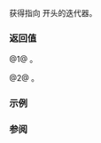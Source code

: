 {{cpp/ranges/subrange/title|begin}}
{{cpp/ranges/subrange/navbar}}
{{dcl begin}}
{{dcl|num=1|since=c++20|
constexpr I begin() const requires std::copyable&lt;I&gt;;
}}
{{dcl|num=2|since=c++20|
constexpr I begin() requires (!std::copyable&lt;I&gt;);
}}
{{dcl end}}

获得指向 {{rlpt|/|subrange}} 开头的迭代器。

{{image|range-begin-end.svg}}

===返回值===
@1@ {{box|{{rlpsi|/#begin_}}}}。

@2@ {{box|{{c/core|std::move(}}{{rlpsi|/#begin_}}{{sep}}{{c/core|)}}}}。

===示例===
{{example}}

===参阅===
{{dsc begin}}
{{dsc inc|cpp/ranges/subrange/dsc end}}
{{dsc inc|cpp/iterator/dsc begin}}
{{dsc inc|cpp/ranges/dsc begin}}
{{dsc end}}

{{langlinks|en|es|ja|ru}}